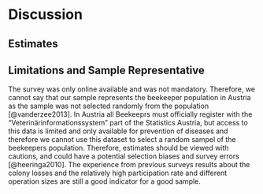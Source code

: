 # Discussion

## Estimates






## Limitations and Sample Representative 

The survey was only online available and was not mandatory. Therefore, we cannot say that our sample represents the beekeeper population in Austria as the sample was not selected randomly from the population [@vanderzee2013]. In Austria all Beekeeprs must officially register with the "Veterinärinformationssystem" part of the Statistics Austria, but access to this data is limited and only available for prevention of diseases and therefore we cannot use this dataset to select a random sampel of the beekeepers population. Therefore, estimates should be viewed with cautions, and could have a potential selection biases and survey errors [@heeringa2010]. The experience from previous surveys results about the colony losses and the relatively high participation rate and different operation sizes are still a good indicator for a good sample.